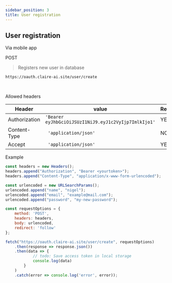 ```yaml
---
sidebar_position: 3
title: User registration
---
```



## User registration
Via mobile app


<Highlight color="#25c2a0">POST</Highlight>


> Registers new user in database

```
https://oauth.claire-ai.site/user/create
```

<br/>

Allowed headers

| Header        | value                                                    | Required |
|---------------|----------------------------------------------------------|----------|
| Authorization | ```'Bearer eyJhbGciOiJSUzI1NiJ9.eyJ1c2VyIjp7ImlkIjo1'``` | YES      |
| Content-Type  | ``` 'application/json'```                                | NO       |
| Accept        | ``` 'application/json'```                                | YES      |

Example
```js
const headers = new Headers();
headers.append("Authorization", "Bearer <yourtoken>");
headers.append("Content-Type", "application/x-www-form-urlencoded");

const urlencoded = new URLSearchParams();
urlencoded.append("name", "nigel");
urlencoded.append("email", "example@mail.com");
urlencoded.append("password", "my-new-password");

const requestOptions = {
    method: 'POST',
    headers: headers,
    body: urlencoded,
    redirect: 'follow'
};

fetch("https://oauth.claire-ai.site/user/create", requestOptions)
    .then(response => response.json())
    .then(data => {
            // todo: Save access token in local storage
            console.log(data)
        }
    )
    .catch(error => console.log('error', error));
```
